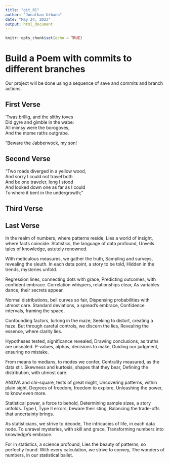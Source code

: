 ```yaml
---
title: "git_01"
author: "Jonathan Urbano"
date: "May 24, 2023"
output: html_document
---
```


```r
knitr::opts_chunk$set(echo = TRUE)
```
# Build a Poem with commits to different branches
Our project will be done using a sequence of save and commits and branch actions.
<!-- Do not modify or change any text in "!--" bracketed areas such as this --- these are instructions to
you, if you change any of this the git program will notice it and compromise your git merging strategy !-->

## First Verse 
<!--Put the first five lines of a poem by Lewis Carrol in this section!-->
’Twas brillig, and the slithy toves    
      Did gyre and gimble in the wabe:    
All mimsy were the borogoves,    
      And the mome raths outgrabe.    
    
“Beware the Jabberwock, my son! 
  
## Second Verse
<!--Put the first five lines of a poem by Robert Frost here!-->
"Two roads diverged in a yellow wood,    
And sorry I could not travel both    
And be one traveler, long I stood    
And looked down one as far as I could    
To where it bent in the undergrowth;" 
  
## Third Verse
<!--Put the first two verses of The Walrus and the Carpenter here!-->
 
        
## Last Verse
<!--Put a short poem you created using ChatGPT of 20-30 lines,here!-->
 In the realm of numbers, where patterns reside,
Lies a world of insight, where facts coincide.
Statistics, the language of data profound,
Unveils tales of knowledge, astutely renowned.

With meticulous measures, we gather the truth,
Sampling and surveys, revealing the sleuth.
In each data point, a story to be told,
Hidden in the trends, mysteries unfold.

Regression lines, connecting dots with grace,
Predicting outcomes, with confident embrace.
Correlation whispers, relationships clear,
As variables dance, their secrets appear.

Normal distributions, bell curves so fair,
Dispensing probabilities with utmost care.
Standard deviations, a spread's embrace,
Confidence intervals, framing the space.

Confounding factors, lurking in the maze,
Seeking to distort, creating a haze.
But through careful controls, we discern the lies,
Revealing the essence, where clarity lies.

Hypotheses tested, significance revealed,
Drawing conclusions, as truths are unsealed.
P-values, alphas, decisions to make,
Guiding our judgment, ensuring no mistake.

From means to medians, to modes we confer,
Centrality measured, as the data stir.
Skewness and kurtosis, shapes that they bear,
Defining the distribution, with utmost care.

ANOVA and chi-square, tests of great might,
Uncovering patterns, within plain sight.
Degrees of freedom, freedom to explore,
Unleashing the power, to know even more.

Statistical power, a force to behold,
Determining sample sizes, a story unfolds.
Type I, Type II errors, beware their sting,
Balancing the trade-offs that uncertainty brings.

As statisticians, we strive to decode,
The intricacies of life, in each data node.
To unravel mysteries, with skill and grace,
Transforming numbers into knowledge's embrace.

For in statistics, a science profound,
Lies the beauty of patterns, so perfectly found.
With every calculation, we strive to convey,
The wonders of numbers, in our statistical ballet.  
    